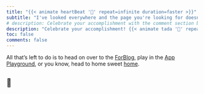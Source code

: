 ```yaml
---
title: "{{< animate heartBeat '👀' repeat=infinite duration=faster >}}"
subtitle: "I've looked everywhere and the page you're looking for doesn't exist. {{< animate headShake '😕' repeat=infinite duration=slower >}}"
# description: Celebrate your accomplishment with the comment section below! 🎉
description: "Celebrate your accomplishment! {{< animate tada '🎉' repeat=infinite duration=faster >}}"
toc: false
comments: false
---
```


<!-- I have disabled comments since for some reason, this page displays the incorrect comment section. It was previously displaying the comment section relating to using PyTorch with Mac GPUs. -->

<!-- _Alternatively_, head on over to the [ForBlog](forblog/index.qmd), play in the [App Playground](web_apps/index.qmd), or you know, head to home sweet [home](index.qmd). -->

All that's left to do is to head on over to the [ForBlog](forblog/index.qmd), play in the [App Playground](web_apps/index.qmd), or you know, head to home sweet [home](index.qmd).

<!-- Make the font size of the ghost larger -->
:::{.animate__animated .animate__jackInTheBox .animate__delay-5s .animate__faster}
# 👻
:::